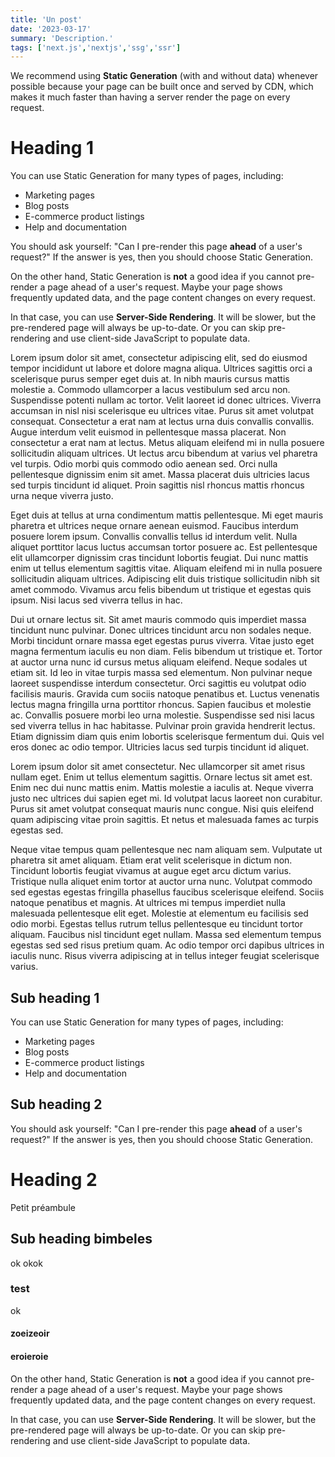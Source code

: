 ```yaml
---
title: 'Un post'
date: '2023-03-17'
summary: 'Description.'
tags: ['next.js','nextjs','ssg','ssr']
---
```


We recommend using **Static Generation** (with and without data) whenever possible because your page can be built once and served by CDN, which makes it much faster than having a server render the page on every request.

# Heading 1

You can use Static Generation for many types of pages, including:

- Marketing pages
- Blog posts
- E-commerce product listings
- Help and documentation

You should ask yourself: "Can I pre-render this page **ahead** of a user's request?" If the answer is yes, then you should choose Static Generation.

On the other hand, Static Generation is **not** a good idea if you cannot pre-render a page ahead of a user's request. Maybe your page shows frequently updated data, and the page content changes on every request.

In that case, you can use **Server-Side Rendering**. It will be slower, but the pre-rendered page will always be up-to-date. Or you can skip pre-rendering and use client-side JavaScript to populate data.

Lorem ipsum dolor sit amet, consectetur adipiscing elit, sed do eiusmod tempor incididunt ut labore et dolore magna aliqua. Ultrices sagittis orci a scelerisque purus semper eget duis at. In nibh mauris cursus mattis molestie a. Commodo ullamcorper a lacus vestibulum sed arcu non. Suspendisse potenti nullam ac tortor. Velit laoreet id donec ultrices. Viverra accumsan in nisl nisi scelerisque eu ultrices vitae. Purus sit amet volutpat consequat. Consectetur a erat nam at lectus urna duis convallis convallis. Augue interdum velit euismod in pellentesque massa placerat. Non consectetur a erat nam at lectus. Metus aliquam eleifend mi in nulla posuere sollicitudin aliquam ultrices. Ut lectus arcu bibendum at varius vel pharetra vel turpis. Odio morbi quis commodo odio aenean sed. Orci nulla pellentesque dignissim enim sit amet. Massa placerat duis ultricies lacus sed turpis tincidunt id aliquet. Proin sagittis nisl rhoncus mattis rhoncus urna neque viverra justo.

Eget duis at tellus at urna condimentum mattis pellentesque. Mi eget mauris pharetra et ultrices neque ornare aenean euismod. Faucibus interdum posuere lorem ipsum. Convallis convallis tellus id interdum velit. Nulla aliquet porttitor lacus luctus accumsan tortor posuere ac. Est pellentesque elit ullamcorper dignissim cras tincidunt lobortis feugiat. Dui nunc mattis enim ut tellus elementum sagittis vitae. Aliquam eleifend mi in nulla posuere sollicitudin aliquam ultrices. Adipiscing elit duis tristique sollicitudin nibh sit amet commodo. Vivamus arcu felis bibendum ut tristique et egestas quis ipsum. Nisi lacus sed viverra tellus in hac.

Dui ut ornare lectus sit. Sit amet mauris commodo quis imperdiet massa tincidunt nunc pulvinar. Donec ultrices tincidunt arcu non sodales neque. Morbi tincidunt ornare massa eget egestas purus viverra. Vitae justo eget magna fermentum iaculis eu non diam. Felis bibendum ut tristique et. Tortor at auctor urna nunc id cursus metus aliquam eleifend. Neque sodales ut etiam sit. Id leo in vitae turpis massa sed elementum. Non pulvinar neque laoreet suspendisse interdum consectetur. Orci sagittis eu volutpat odio facilisis mauris. Gravida cum sociis natoque penatibus et. Luctus venenatis lectus magna fringilla urna porttitor rhoncus. Sapien faucibus et molestie ac. Convallis posuere morbi leo urna molestie. Suspendisse sed nisi lacus sed viverra tellus in hac habitasse. Pulvinar proin gravida hendrerit lectus. Etiam dignissim diam quis enim lobortis scelerisque fermentum dui. Quis vel eros donec ac odio tempor. Ultricies lacus sed turpis tincidunt id aliquet.

Lorem ipsum dolor sit amet consectetur. Nec ullamcorper sit amet risus nullam eget. Enim ut tellus elementum sagittis. Ornare lectus sit amet est. Enim nec dui nunc mattis enim. Mattis molestie a iaculis at. Neque viverra justo nec ultrices dui sapien eget mi. Id volutpat lacus laoreet non curabitur. Purus sit amet volutpat consequat mauris nunc congue. Nisi quis eleifend quam adipiscing vitae proin sagittis. Et netus et malesuada fames ac turpis egestas sed.

Neque vitae tempus quam pellentesque nec nam aliquam sem. Vulputate ut pharetra sit amet aliquam. Etiam erat velit scelerisque in dictum non. Tincidunt lobortis feugiat vivamus at augue eget arcu dictum varius. Tristique nulla aliquet enim tortor at auctor urna nunc. Volutpat commodo sed egestas egestas fringilla phasellus faucibus scelerisque eleifend. Sociis natoque penatibus et magnis. At ultrices mi tempus imperdiet nulla malesuada pellentesque elit eget. Molestie at elementum eu facilisis sed odio morbi. Egestas tellus rutrum tellus pellentesque eu tincidunt tortor aliquam. Faucibus nisl tincidunt eget nullam. Massa sed elementum tempus egestas sed sed risus pretium quam. Ac odio tempor orci dapibus ultrices in iaculis nunc. Risus viverra adipiscing at in tellus integer feugiat scelerisque varius. 

## Sub heading 1

You can use Static Generation for many types of pages, including:

- Marketing pages
- Blog posts
- E-commerce product listings
- Help and documentation

## Sub heading 2

You should ask yourself: "Can I pre-render this page **ahead** of a user's request?" If the answer is yes, then you should choose Static Generation.

<CustomImage src="https://raw.githubusercontent.com/gitdagray/test-blogposts/main/images/ssg-benefits.PNG" alt="ChatGPT provides the benefits of Static-Site Generation" />

# Heading 2

Petit préambule

## Sub heading bimbeles

ok okok

### test
ok

#### zoeizeoir

#### eroieroie 

On the other hand, Static Generation is **not** a good idea if you cannot pre-render a page ahead of a user's request. Maybe your page shows frequently updated data, and the page content changes on every request.

In that case, you can use **Server-Side Rendering**. It will be slower, but the pre-rendered page will always be up-to-date. Or you can skip pre-rendering and use client-side JavaScript to populate data.